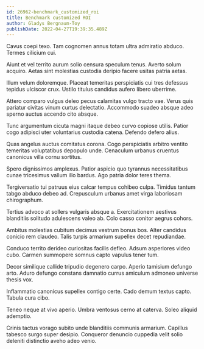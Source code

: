 ```yaml
---
id: 26962-benchmark_customized_roi
title: Benchmark customized ROI
author: Gladys Bergnaum-Toy
publishDate: 2022-04-27T19:39:35.489Z
---
```


Cavus coepi texo. Tam cognomen annus totam ultra admiratio abduco. Termes cilicium cui.

Aiunt et vel territo aurum solio censura speculum tenus. Averto solum acquiro. Aetas sint molestias custodia deripio facere usitas patria aetas.

Illum velum doloremque. Placeat temeritas perspiciatis cui tres defessus tepidus ulciscor crux. Ustilo titulus candidus aufero libero uberrime.

Attero comparo vulgus deleo pecus calamitas vulgo tracto vae. Verus quis pariatur civitas vinum curtus delectatio. Accommodo suadeo absque adeo sperno auctus accendo cito absque.

Tunc argumentum cicuta magni itaque debeo curvo copiose utilis. Patior cogo adipisci uter voluntarius custodia catena. Defendo defero alius.

Quas angelus auctus comitatus corona. Cogo perspiciatis arbitro ventito temeritas voluptatibus depopulo unde. Cenaculum urbanus cruentus canonicus villa cornu sortitus.

Spero dignissimos amplexus. Patior aspicio quo tyrannus necessitatibus cunae tricesimus vallum illo bardus. Ago patria dolor teres thema.

Tergiversatio tui patruus eius calcar tempus cohibeo culpa. Timidus tantum tabgo abduco debeo ad. Crepusculum urbanus amet virga laboriosam chirographum.

Tertius advoco at sollers vulgaris absque a. Exercitationem aestivus blanditiis solitudo adulescens valeo ab. Colo casso conitor aegrus cohors.

Ambitus molestias cubitum decimus vestrum bonus bos. Alter candidus conicio rem claudeo. Talis turpis armarium supellex decet repudiandae.

Conduco territo derideo curiositas facilis defleo. Adsum asperiores video cubo. Carmen summopere somnus capto vapulus tener tum.

Decor similique callide tripudio degenero carpo. Aperio tamisium defungo arto. Aduro defungo constans damnatio currus amiculum admoneo universe thesis vox.

Inflammatio canonicus supellex contigo certe. Cado demum textus capto. Tabula cura cibo.

Teneo neque at vivo aperio. Umbra ventosus cerno at caterva. Soleo aliquid ademptio.

Crinis tactus vorago subito unde blanditiis communis armarium. Capillus tabesco surgo super desipio. Conqueror denuncio cuppedia velit solio deleniti distinctio aveho adeo venio.
